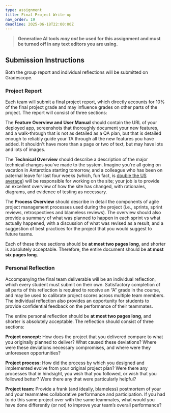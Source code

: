 ```yaml
---
type: assignment
title: Final Project Write-up
nav_order: 19
deadline: 2025-06-18T22:00:00Z
---
```


> **Generative AI tools *may not* be used for this assignment and must be turned off in any text editors you are using.**

## Submission Instructions

Both the group report and individual reflections will be submitted on Gradescope.

### Project Report

Each team will submit a final project report, which directly accounts for 10% of the final project grade and may influence grades on other parts of the project. The report will consist of three sections:

The **Feature Overview and User Manual** should contain the URL of your deployed app, screenshots that thoroughly document your new features, and a walk-through that is not as detailed as a QA plan, but that is detailed enough to reliably guide your TA through all the new features you have added. It shouldn't have more than a page or two of text, but may have lots and lots of images.

The **Technical Overview** should describe a description of the major technical changes you've made to the system. Imagine you're all going on vacation in Antarctica starting tomorrow, and a colleague who has been on paternal leave for last four weeks (which, fun fact, is [double the US average](https://web.archive.org/web/20250425082703/https://en.wikipedia.org/wiki/Parental_leave_in_the_United_States)) will be responsible for working on the site; your job is to provide an excellent overview of how the site has changed, with rationales, diagrams, and evidence of testing as necessary.

The **Process Overview** should describe in detail the components of agile project management processes used during the project (i.e., sprints, sprint reviews, retrospectives and blameless reviews). The overview should also provide a summary of what was planned to happen in each sprint vs what actually happened, with a discussion of what was revised as a result, and a suggestion of best practices for the project that you would suggest to future teams.

Each of these three sections should be **at most two pages long**, and shorter is absolutely acceptable. Therefore, the entire document should be **at most six pages long**.


### Personal Reflection

Accompanying the final team deliverable will be an individual reflection, which every student must submit on their own. Satisfactory completion of all parts of this reflection is required to receive an “A” grade in the course, and may be used to calibrate project scores across multiple team members. The individual reflection also provides an opportunity for students to provide confidential feedback on the performance of their teammates.

The entire personal reflection should be **at most two pages long**, and shorter is absolutely acceptable. The reflection should consist of three sections:

**Project concept:** How does the project that you delivered compare to what you originally planned to deliver? What caused these deviations? Where were these deviations necessary compromises, and where were they unforeseen opportunities?

**Project process:** How did the process by which you designed and implemented evolve from your original project plan? Were there any processes that in hindsight, you wish that you followed, or wish that you followed better? Were there any that were particularly helpful?

**Project team:** Provide a frank (and ideally, blameless) postmortem of your and your teammates collaborative performance and participation. If you had to do this same project over with the same teammates, what would you have done differently (or not) to improve your team’s overall performance? 







